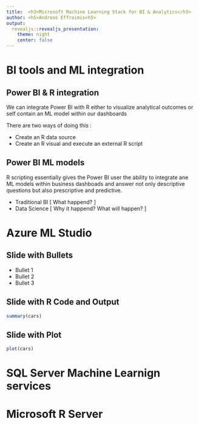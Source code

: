 ```yaml
---
title:  <h3>Microsoft Machine Learning Stack for BI & Analytics</h3>
author: <h5>Andreas Effraimis<h5>
output: 
  revealjs::revealjs_presentation:
    theme: night
    center: false
---
```


# BI tools and ML integration

## Power BI & R integration

We can integrate Power BI with R either to visualize analytical outcomes or self contain an ML model within our dashboards

There are two ways of doing this :

- Create an R data source 
- Create an R visual and execute an external R script

## Power BI ML models

R scripting essentially gives the Power BI user the ability to integrate ane ML models within business dashboads and answer not only descriptive questions but also prescriptive and predictive.

- Traditional BI [ What happend? ]
- Data Science  [ Why it happend? What will happen? ]

# Azure ML Studio

## Slide with Bullets

- Bullet 1
- Bullet 2
- Bullet 3

## Slide with R Code and Output

```r
summary(cars)
```

## Slide with Plot

```r
plot(cars)
```

# SQL Server Machine Learnign services

# Microsoft R Server
